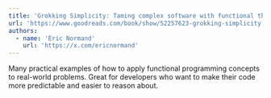 ```yaml
---
title: 'Grokking Simplicity: Taming complex software with functional thinking'
url: 'https://www.goodreads.com/book/show/52257623-grokking-simplicity'
authors:
  - name: 'Eric Normand'
    url: 'https://x.com/ericnormand'
---
```


Many practical examples of how to apply functional programming concepts to real-world problems. Great for developers who want to make their code more predictable and easier to reason about.
